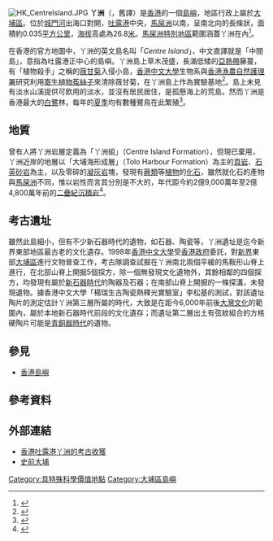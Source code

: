 {{Infobox Islands
|name = 丫洲
|image name = Centreisland.png
|image caption = 丫洲在香港的位置（紅色地方者）
|location = {{HKG}}[[吐露港|吐露港]]中部
|area = 0.035[[平方公里|平方公里]]
|highest mount = 丫洲
|elevation={{Convert|26.8|m|ft|0|link=on}}
|country = {{HKG}}
|country admin divisions title = 分區
|country admin divisions = [[大埔區|大埔區]]
}}
[[File:HK_CentreIsland.JPG|right]]
'''丫洲'''（{{lang-en|A Chau}}，舊譯{{lang|en|Centre Island}}）是[[香港|香港]]的一個[[島嶼|島嶼]]，地區行政上屬於[[大埔區|大埔區]]。位於[[城門河|城門河]]出海口對開，[[吐露港|吐露港]]中央，[[馬屎洲|馬屎洲]]以南，呈南北向的長條狀，面積約0.035[[平方公里|平方公里]]，[[海拔|海拔]]高處為26.8[[米_(單位)|米]]。[[馬屎洲特別地區|馬屎洲特別地區]]範圍涵蓋丫洲在內<ref>{{cite web |language=zh-hk |url=http://www.legco.gov.hk/yr98-99/chinese/subleg/brief/93_brf.pdf |title=郊野公園條例（第208章）：1999 年馬屎洲（特別地區）令 |publisher=[[香港立法會|''legco.gov.hk'']] |date=1999年4月 |accessdate=2010-10-02 |archive-date=2019-11-03 |archive-url=https://web.archive.org/web/20191103121622/https://www.legco.gov.hk/yr98-99/chinese/subleg/brief/93_brf.pdf |dead-url=no }}</ref>。

在香港的官方地圖中，丫洲的英文島名叫「''Centre Island''」，中文直譯就是「中間島」，意指為吐露港正中心的島嶼。丫洲島上草木茂盛，長滿低矮的[[亞熱帶|亞熱帶]]藤蔓，有「植物殺手」之稱的[[薇甘菊|薇甘菊]]入侵小島，[[香港中文大學|香港中文大學]]生物系與[[香港漁農自然護理署|香港漁農自然護理署]]研究利用[[寄生植物|寄生植物]][[菟絲子|菟絲子]]來清除薇甘菊，在丫洲島上作為實驗基地<ref>{{cite web |language=zh-hk |url=http://www.cuhk.edu.hk/cpr/pressrelease/090323b.htm |title=中大生物系「降魔伏妖之無間道行動」研究　防治植物殺手薇甘菊 |publisher=[[香港中文大學|''cuhk.edu.hk'']] |date=2009-03-23 |accessdate=2010-10-02 |archive-date=2020-11-01 |archive-url=https://web.archive.org/web/20201101094222/http://www.cuhk.edu.hk/cpr/pressrelease/090323b.htm |dead-url=no }}</ref>。島上未見有淡水山溪提供可飲用的淡水，並沒有居民居住，是孤懸海上的荒島。然而丫洲是香港最大的[[白鷺|白鷺]]林，每年的[[夏季|夏季]]均有數種鷺鳥在此繁殖<ref>{{cite web |language=zh-hk |url=http://www.afcd.gov.hk/tc_chi/conservation/con_fau/con_fau_bird/con_fau_bird_bwhk/con_fau_bird_bwhk.html#a |title=在香港觀鳥 |publisher=[[漁護署|''afcd.gov.hk'']] |date= |accessdate=2010-10-02 |archive-date=2015-06-06 |archive-url=https://web.archive.org/web/20150606212359/http://www.afcd.gov.hk/tc_chi/conservation/con_fau/con_fau_bird/con_fau_bird_bwhk/con_fau_bird_bwhk.html#a |dead-url=no }}</ref>。

==地質==
曾有人將丫洲岩層定義為「丫洲組」（Centre Island Formation），但現已棄用，丫洲近岸的地層以「大埔海形成層」（Tolo Harbour Formation）為主的[[頁岩|頁岩]]、[[石英砂岩|石英砂岩]]為主，以及零碎的[[凝灰岩|凝灰岩]]塊，發現有[[蕨類|蕨類]]等[[植物|植物]]的[[化石|化石]]，雖然就化石的產物與[[馬屎洲|馬屎洲]]不同，惟以岩性而言其分別是不大的，年代距今約2億9,000萬年至2億4,800萬年前的[[二疊紀|二疊紀]][[沉積岩|沉積岩]]<ref>{{cite web |language=zh-hk |url=http://www.ngensis.com/HKR/HKR1/HKR1.htm |title=香港地質志上卷：前第四紀地質層組 |publisher=''ngensis.com'' |date= |accessdate=2010-10-02 |archive-date=2020-11-04 |archive-url=https://web.archive.org/web/20201104112747/http://www.ngensis.com/HKR/HKR1/HKR1.htm |dead-url=no }}</ref>。

==考古遺址==
雖然此島細小，但有不少新石器時代的遺物，如石器、陶瓷等，丫洲遺址是迄今新界東部地區最古老的文化遺存。1998年[[香港中文大學|香港中文大學]]受[[香港政府|香港政府]]委託，對[[新界|新界]]東部[[大埔區|大埔區]]進行文物普查工作，考古隊調查試掘在丫洲南北兩個平緩的馬鞍形山脊上進行，在北部山脊上開掘5個探方，除一個無發現文化遺物外，其餘相鄰的四個探方，均發現有屬於[[新石器時代|新石器時代]]的陶器及石器；在南部山脊上開掘的一條探溝，未發現遺物。據香港中文大學「楊瑞生古陶瓷熱釋光實驗室」李松基的測試，對該遺址陶片的測定估計丫洲第三層所屬的時代，大致是在距今6,000年前後[[大灣文化|大灣文化]]的範圍內，屬於本地新石器時代前段的文化遺存；而遺址第二層出土有弦紋組合的方格硬陶片可能是[[青銅器時代|青銅器時代]]的遺物。

==參見==
*[[香港島嶼|香港島嶼]]

==參考資料==
{{reflist}}

==外部連結==
{{Commonscat|Centre Island, Hong Kong}}
* [http://www.cuhk.edu.hk/ics/ccaa/linkfile/donglam3_04_txt.pdf 香港吐露港丫洲的考古收獲]{{Wayback|url=http://www.cuhk.edu.hk/ics/ccaa/linkfile/donglam3_04_txt.pdf |date=20120417084042 }}
* [http://www.districtcouncils.gov.hk/tp_d/TaiPo%20Book/TaiPo%20Book%20(Chi%20Ver)%2008%20Chap%2002.pdf 史前大埔]{{dead link|date=2018年5月 |bot=InternetArchiveBot |fix-attempted=yes }}

{{大埔區}}
{{香港島嶼}}

[[Category:具特殊科學價值地點|Category:具特殊科學價值地點]]
[[Category:大埔區島嶼|Category:大埔區島嶼]]